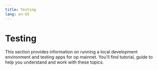 ```yaml
---
title: Testing
lang: en-US
---
```



# Testing

This section provides information on running a local development environment and testing apps for op mainnet. You'll find tutorial, guide to help you understand and work with these topics.

<Cards>
  <Card title="Running a local development environment" href="/chain/testing/dev-node" />
  <Card title="Testing apps for op mainnet" href="/chain/testing/testing-apps" />
</Cards>